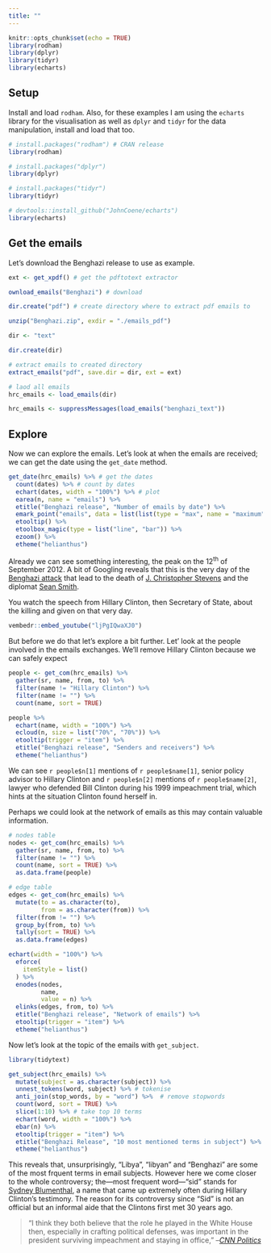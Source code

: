 ```yaml
---
title: ""
---
```


```r
knitr::opts_chunk$set(echo = TRUE)
library(rodham)
library(dplyr)
library(tidyr)
library(echarts)
```

<main>
<div class="container">

## Setup

Install and load `rodham`. Also, for these examples I am using the `echarts` library for the visualisation as well as `dplyr` and `tidyr` for the data manipulation, install and load that too.

```r
# install.packages("rodham") # CRAN release
library(rodham)

# install.packages("dplyr")
library(dplyr)

# install.packages("tidyr")
library(tidyr)

# devtools::install_github("JohnCoene/echarts")
library(echarts)

```

## Get the emails

Let's download the Benghazi release to use as example.

```r
ext <- get_xpdf() # get the pdftotext extractor

ownload_emails("Benghazi") # download

dir.create("pdf") # create directory where to extract pdf emails to

unzip("Benghazi.zip", exdir = "./emails_pdf")

dir <- "text"

dir.create(dir)

# extract emails to created directory
extract_emails("pdf", save.dir = dir, ext = ext)

# laod all emails
hrc_emails <- load_emails(dir)
```

```r
hrc_emails <- suppressMessages(load_emails("benghazi_text"))
```

## Explore

Now we can explore the emails. Let's look at when the emails are received; we can get the date using the `get_date` method.

```r
get_date(hrc_emails) %>% # get the dates
  count(dates) %>% # count by dates
  echart(dates, width = "100%") %>% # plot
  earea(n, name = "emails") %>% 
  etitle("Benghazi release", "Number of emails by date") %>% 
  emark_point("emails", data = list(list(type = "max", name = "maximum"))) %>% 
  etooltip() %>% 
  etoolbox_magic(type = list("line", "bar")) %>% 
  ezoom() %>% 
  etheme("helianthus")
```

Already we can see something interesting, the peak on the 12<sup>th</sup> of September 2012. A bit of Googling reveals that this is the very day of the [Benghazi attack](https://en.wikipedia.org/wiki/2012_Benghazi_attack) that lead to the death of [J. Christopher Stevens](https://en.wikipedia.org/wiki/J._Christopher_Stevens) and the diplomat [Sean Smith](https://en.wikipedia.org/wiki/Sean_Smith_(diplomat)).

You watch the speech from Hillary Clinton, then Secretary of State, about the killing and given on that very day.

```r
vembedr::embed_youtube("ljPgIQwaXJ0")
```

But before we do that let's explore a bit further. Let' look at the people involved in the emails exchanges. We'll remove Hillary Clinton because we can safely expect 

```r
people <- get_com(hrc_emails) %>% 
  gather(sr, name, from, to) %>%
  filter(name != "Hillary Clinton") %>% 
  filter(name != "") %>% 
  count(name, sort = TRUE)

people %>% 
  echart(name, width = "100%") %>% 
  ecloud(n, size = list("70%", "70%")) %>% 
  etooltip(trigger = "item") %>% 
  etitle("Benghazi release", "Senders and receivers") %>% 
  etheme("helianthus")
```

We can see `r people$n[1]` mentions of `r people$name[1]`, senior policy advisor to Hillary Clinton and `r people$n[2]` mentions of `r people$name[2]`, lawyer who defended Bill Clinton during his 1999 impeachment trial, which hints at the situation Clinton found herself in.

Perhaps we could look at the network of emails as this may contain valuable information.

```r
# nodes table
nodes <- get_com(hrc_emails) %>% 
  gather(sr, name, from, to) %>%
  filter(name != "") %>% 
  count(name, sort = TRUE) %>% 
  as.data.frame(people)

# edge table
edges <- get_com(hrc_emails) %>% 
  mutate(to = as.character(to), 
         from = as.character(from)) %>% 
  filter(from != "") %>% 
  group_by(from, to) %>% 
  tally(sort = TRUE) %>% 
  as.data.frame(edges)

echart(width = "100%") %>% 
  eforce(
    itemStyle = list()
  ) %>% 
  enodes(nodes, 
         name, 
         value = n) %>% 
  elinks(edges, from, to) %>% 
  etitle("Benghazi release", "Network of emails") %>% 
  etooltip(trigger = "item") %>% 
  etheme("helianthus")
```

Now let's look at the topic of the emails with `get_subject`.

```r
library(tidytext)

get_subject(hrc_emails) %>% 
  mutate(subject = as.character(subject)) %>% 
  unnest_tokens(word, subject) %>% # tokenise
  anti_join(stop_words, by = "word") %>%  # remove stopwords
  count(word, sort = TRUE) %>%
  slice(1:10) %>% # take top 10 terms
  echart(word, width = "100%") %>% 
  ebar(n) %>% 
  etooltip(trigger = "item") %>% 
  etitle("Benghazi Release", "10 most mentioned terms in subject") %>% 
  etheme("helianthus")
```

This reveals that, unsurprisingly, "Libya", "libyan" and "Benghazi" are some of the most frquent terms in email subjects. However here we come closer to the whole controversy; the---most frequent word---"sid" stands for [Sydney Blumenthal](https://en.wikipedia.org/wiki/Sidney_Blumenthal), a name that came up extremely often during Hillary Clinton's testimony. The reason for its controversy since "Sid" is not an official but an informal aide that the Clintons first met 30 years ago.


> "I think they both believe that the role he played in the White House then, especially in crafting political defenses, was important in the president surviving impeachment and staying in office,"
> --<cite>[CNN Politics](http://edition.cnn.com/2015/10/22/politics/hillary-clinton-benghazi-sidney-blumenthal/index.html)</cite>

</div>
</main>